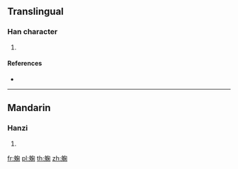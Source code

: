 {{character info/new}}
==Translingual==

===Han character===
{{Han char|rn=158|rad=身|as=08|sn=15|four=|canj=HHPFD}}

# {{defn|Han|sort=身08}}

====References====
* {{Han ref|kx=1237.550|dkj=38103|dj=1711.360|hdz=63811.170|uh=8EB9|ud=36537}}

----

==Mandarin==

===Hanzi===
{{cmn-hanzi|pin=[[jú]] ([[ju2]])|wg=chü<sup>2</sup>}}

# {{defn|lang=cmn|sort=身08}}

[[fr:躹]]
[[pl:躹]]
[[th:躹]]
[[zh:躹]]